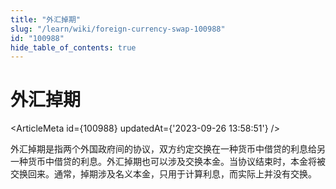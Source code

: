 ```yaml
---
title: "外汇掉期"
slug: "/learn/wiki/foreign-currency-swap-100988"
id: "100988"
hide_table_of_contents: true
---
```



# 外汇掉期

<ArticleMeta id={100988} updatedAt={'2023-09-26 13:58:51'} />
<div className='border-solid border-b border-t-0 my-4 border-[var(--ifm-color-gray-300)]' />

外汇掉期是指两个外国政府间的协议，双方约定交换在一种货币中借贷的利息给另一种货币中借贷的利息。外汇掉期也可以涉及交换本金。当协议结束时，本金将被交换回来。通常，掉期涉及名义本金，只用于计算利息，而实际上并没有交换。
